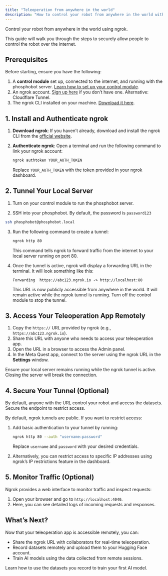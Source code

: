 ```yaml
---
title: "Teleoperation from anywhere in the world"
description: "How to control your robot from anywhere in the world with ngrok"
---
```


Control your robot from anywhere in the world using ngrok. 

This guide will walk you through the steps to securely allow people to control the robot over the internet.


## Prerequisites

Before starting, ensure you have the following:

1. A **control module** set up, connected to the internet, and running with the phosphobot server. [Learn how to set up your control module](/unboxings/dk1).
2. An ngrok account. [Sign up here](https://ngrok.com/) if you don’t have one. Alternative: Cloudflare Tunnel.
3. The ngrok CLI installed on your machine. [Download it here](https://ngrok.com/download).

## 1. Install and Authenticate ngrok

1. **Download ngrok**: If you haven’t already, download and install the ngrok CLI from the [official website](https://ngrok.com/download).
2. **Authenticate ngrok**: Open a terminal and run the following command to link your ngrok account:

   ```bash
   ngrok authtoken YOUR_AUTH_TOKEN
   ```

   Replace `YOUR_AUTH_TOKEN` with the token provided in your ngrok dashboard.


## 2. Tunnel Your Local Server

1. Turn on your control module to run the phosphobot server.

2. SSH into your phosphobot. By default, the password is `password123`

```bash
ssh phosphobot@phosphobot.local
```

3. Run the following command to create a tunnel:

   ```bash
   ngrok http 80
   ```

   This command tells ngrok to forward traffic from the internet to your local server running on port 80.

4. Once the tunnel is active, ngrok will display a forwarding URL in the terminal. It will look something like this:

   ```
   Forwarding  https://abc123.ngrok.io -> http://localhost:80
   ```

   This URL is now publicly accessible from anywhere in the world. It will remain active while the ngrok tunnel is running. Turn off the control module to stop the tunnel.

## 3. Access Your Teleoperation App Remotely

1. Copy the `https://` URL provided by ngrok (e.g., `https://abc123.ngrok.io`).
2. Share this URL with anyone who needs to access your teleoperation app.
3. Open the URL in a browser to access the Admin panel.
4. In the Meta Quest app, connect to the server using the ngrok URL in the **Settings** window.

<Note>Ensure your local server remains running while the ngrok tunnel is active. Closing the server will break the connection.</Note>


## 4. Secure Your Tunnel (Optional)

<Warning>By default, anyone with the URL control your robot and access the datasets. Secure the endpoint to restrict access.</Warning>


By default, ngrok tunnels are public. If you want to restrict access:

1. Add basic authentication to your tunnel by running:

   ```bash
   ngrok http 80 --auth "username:password"
   ```

   Replace `username` and `password` with your desired credentials.

2. Alternatively, you can restrict access to specific IP addresses using ngrok’s IP restrictions feature in the dashboard.


## 5. Monitor Traffic (Optional)

Ngrok provides a web interface to monitor traffic and inspect requests:

1. Open your browser and go to `http://localhost:4040`.
2. Here, you can see detailed logs of incoming requests and responses.


## What’s Next?

Now that your teleoperation app is accessible remotely, you can:

- Share the ngrok URL with collaborators for real-time teleoperation.
- Record datasets remotely and upload them to your Hugging Face account.
- Train AI models using the data collected from remote sessions.

<Card
  title="Train Your First AI Model"
  icon="robot"
  iconType="regular"
  href="/example/ai-models">
    Learn how to use the datasets you record to train your first AI model.
</Card>